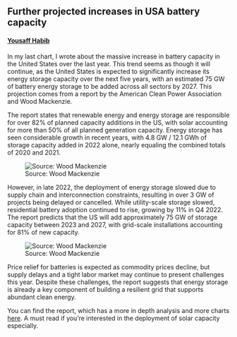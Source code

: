 ## Further projected increases in USA battery capacity
#### [Yousaff Habib](https://www.linkedin.com/in/yousaff-habib-6684891a5/)

In my last chart, I wrote about the massive increase in battery capacity in the United States over the last year. This trend seems as though it will continue, as the United States is expected to significantly increase its energy storage capacity over the next five years, with an estimated 75 GW of battery energy storage to be added across all sectors by 2027. This projection comes from a report by the American Clean Power Association and Wood Mackenzie.

The report states that renewable energy and energy storage are responsible for over 82% of planned capacity additions in the US, with solar accounting for more than 50% of all planned generation capacity. Energy storage has seen considerable growth in recent years, with 4.8 GW / 12.1 GWh of storage capacity added in 2022 alone, nearly equaling the combined totals of 2020 and 2021.

![Source: Wood Mackenzie](https://pv-magazine-usa.com/wp-content/uploads/sites/2/2023/03/vcsPRAsset_3765814_181973_cd7c6869-d560-4b38-aa7c-be397c4d0414_0-1.png)

However, in late 2022, the deployment of energy storage slowed due to supply chain and interconnection constraints, resulting in over 3 GW of projects being delayed or cancelled. While utility-scale storage slowed, residential battery adoption continued to rise, growing by 11% in Q4 2022. The report predicts that the US will add approximately 75 GW of storage capacity between 2023 and 2027, with grid-scale installations accounting for 81% of new capacity.

![Source: Wood Mackenzie](https://pv-magazine-usa.com/wp-content/uploads/sites/2/2023/03/vcsPRAsset_3765814_181974_c32560cf-aa77-4bb1-906f-db3783b1d053_0-1.png)

Price relief for batteries is expected as commodity prices decline, but supply delays and a tight labor market may continue to present challenges this year. Despite these challenges, the report suggests that energy storage is already a key component of building a resilient grid that supports abundant clean energy. 

You can find the report, which has a more in depth analysis and more charts [here](https://cleanpower.org/resources/u-s-energy-storage-monitor/). A must read if you're interested in the deployment of solar capacity especially.

